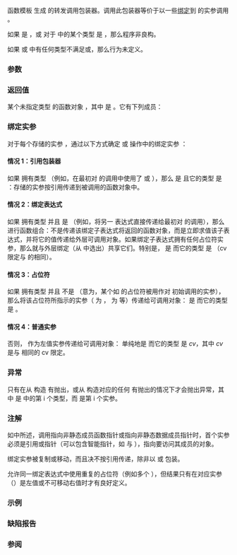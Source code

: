 {{cpp/title|bind}}
{{cpp/utility/functional/navbar}}
{{dcl begin}}
{{dcl header|functional}}
{{dcla|num=1|since=c++11|constexpr=c++20|1=
template&lt; class F, class... Args &gt;
/* 未指定 */ bind( F&amp;&amp; f, Args&amp;&amp;... args );
}}
{{dcla|num=2|since=c++11|constexpr=c++20|1=
template&lt; class R, class F, class... Args &gt;
/* 未指定 */ bind( F&amp;&amp; f, Args&amp;&amp;... args );
}}
{{dcl end}}

函数模板 {{tt|std::bind}} 生成 {{c|f}} 的转发调用包装器。调用此包装器等价于以一些[[#受绑定参数|绑定]]到 {{c|args}} 的实参调用 {{c|f}}。

如果 {{c|std::is_constructible&lt;std::decay&lt;F&gt;::type, F&gt;::value}} 是 {{c|false}}，或 {{c|std::is_constructible&lt;std::decay&lt;Arg_i&gt;::type, Arg_i&gt;::value}} 对于 {{tt|Args}} 中的某个类型 {{tt|Arg_i}} 是 {{c|false}}，那么程序非良构。

如果 {{c/core|std::decay&lt;F&gt;::type}} 或 {{tt|Args}} 中有任何类型不满足{{named req|MoveConstructible}}或{{named req|Destructible}}，那么行为未定义。

===参数===
{{par begin}}
{{par|f|{{named req|Callable}}对象（函数对象、函数指针、函数引用、成员函数指针或数据成员指针）}}
{{par|args|要绑定实参的列表，未绑定实参会被命名空间 {{tt|std::placeholders}} 的{{rlp|placeholders|占位符}} {{c|_1}}, {{c|_2}}, {{c|_3}}... 替换}}
{{par end}}

===返回值===
某个未指定类型 {{tt|T}} 的函数对象 {{c|g}}，其中 {{c|std::is_bind_expression&lt;T&gt;::value}} 是 {{c|true}}。它有下列成员：

{{member|{{small|std::bind}} ''返回类型''|2=

====成员对象====
{{tt|std::bind}} 的返回类型保有从 {{c|std::forward&lt;F&gt;(f)}} 构造的 {{c|std::decay&lt;F&gt;::type}} 类型的成员对象，和对于 {{c|args...}} 中每个实参的各一个 {{c|std::decay&lt;Arg_i&gt;::type}} 类型的对象，类似地从 {{c|std::forward&lt;Arg_i&gt;(arg_i)}} 构造。

====构造函数====
如果 {{tt|std::bind}} 的返回类型的所有成员对象（说明如上）都{{named req|CopyConstructible}}，那么它{{named req|CopyConstructible}}，否则它{{named req|MoveConstructible}}。此类型定义了下列成员：

{{rrev|until=c++20|
====成员类型 {{tt|result_type}}====
@1@ {{mark deprecated c++17}} 如果 {{tt|F}} 是函数指针或成员函数指针，那么 {{tt|result_type}} 是 {{tt|F}} 的返回类型。如果 {{tt|F}} 是有嵌套 typedef {{tt|result_type}} 的类类型，那么 {{tt|result_type}} 是 {{tt|F::result_type}}。否则不定义 {{tt|result_type}}。

@2@ {{mark deprecated c++17}} {{tt|result_type}} 就是 {{tt|R}}。
}}

====成员函数 {{tt|operator()}}====
从函数调用表达式 {{c|g(u1, u2, ... uM)}} 调用 {{c|g}} 时，发生对被存储对象的调用，如同以

@1@ {{box|{{rlpi|/|INVOKE}}{{c/core|(fd, std::forward&lt;V1&gt;(v1), std::forward&lt;V2&gt;(v2), ..., std::forward&lt;VN&gt;(vN))}}}} 或
@2@ {{box|{{rlpi|/|INVOKE&lt;R&gt;}}{{c/core|(fd, std::forward&lt;V1&gt;(v1), std::forward&lt;V2&gt;(v2), ..., std::forward&lt;VN&gt;(vN))}}}}，

其中 {{c|fd}} 是 {{c|std::decay&lt;F&gt;::type}} 类型的值，按[[#受绑定参数|以下方式]]确定各绑定实参 {{c|v1}}{{tt|, }}{{c|v2}}{{tt|, ..., }}{{c|vN}} 的值和类型。

如果在对 {{c|g()}} 的调用的中提供的一些实参与 {{c|g}} 存储的任何占位符都不匹配，那么求值并丢弃未使用的形参。

当且仅当底层 {{tti|INVOKE}} 操作[[cpp/language/noexcept|不抛出]]{{rev inl|since=c++20|或是[[cpp/language/constant expression|常量子表达式]]}}时，{{c/core|operator()}} 的调用也是这样。{{c/core|operator()}} 只有在 {{tti|INVOKE}} 操作在作为不求值操作数良构时才会参与重载决议。

如果 {{c|g}} 具有 [[cpp/language/cv|volatile]] 限定，那么程序非良构。

如果 {{box|{{rlpi|/|INVOKE}}{{c/core|(fd, w1, w2, ..., wN)}}}} 对于任何可能值 {{c|w1}}{{tt|, }}{{c|w2}}{{tt|, ..., }}{{c|wN}} 都不合法，那么行为未定义。
}}

===绑定实参===
对于每个存储的实参 {{c|arg_i}}，通过以下方式确定 {{rlpi|/|INVOKE}} 或 {{rlpi|/|INVOKE&lt;R&gt;}} 操作中的绑定实参 {{c|v_i}}：

====情况 1：引用包装器====
如果 {{c|arg_i}} 拥有类型 {{c/core|std::reference_wrapper&lt;T&gt;}}（例如，在最初对 {{tt|std::bind}} 的调用中使用了 {{lc|std::ref}} 或 {{lc|std::cref}}），那么 {{c|v_i}} 是 {{c|arg_i.get()}} 且它的类型 {{tt|V_i}} 是 {{tt|T&amp;}}：存储的实参按引用传递到被调用的函数对象中。

====情况 2：绑定表达式====
如果 {{c|arg_i}} 拥有类型 {{tt|T}} 并且 {{c|std::is_bind_expression&lt;T&gt;::value}} 是 {{c|true}}（例如，将另一 {{tt|std::bind}} 表达式直接传递给最初对 {{tt|std::bind}} 的调用），那么 {{tt|std::bind}} 进行函数组合：不是传递该绑定子表达式将返回的函数对象，而是立即求值该子表达式，并将它的值传递给外层可调用对象。如果绑定子表达式拥有任何占位符实参，那么就与外层绑定（从 {{c|u1}}{{tt|, }}{{c|u2}}{{tt|, ...}} 中选出）共享它们。特别是，{{c|v_i}} 是 {{c|arg_i(std::forward&lt;Uj&gt;(uj)...)}} 而它的类型 {{tt|V_i}} 是 {{rev inl|until=c++17|{{c/core|std::result_of&lt;T}} ''cv''{{sep}}{{c/core|&amp;(Uj&amp;&amp;...)&gt;::type&amp;&amp;}}}}{{rev inl|since=c++17|{{c/core|std::invoke_result_t&lt;T}} ''cv''{{sep}}{{c/core|&amp;, Uj&amp;&amp;...&gt;&amp;&amp;}}}}（cv 限定与 {{c|g}} 的相同）。

====情况 3：占位符====
如果 {{c|arg_i}} 拥有类型 {{tt|T}} 并且 {{c|std::is_placeholder&lt;T&gt;::value}} 不是 {{c|0}}（意为，某个如 {{tt|std::placeholders::_1, _2, _3, ...}} 的占位符被用作对 {{tt|std::bind}} 初始调用的实参），那么将该占位符所指示的实参（{{c|_1}} 为 {{c|u1}}，{{c|_2}} 为 {{c|u2}} 等）传递给可调用对象：{{c|v_i}} 是 {{c|std::forward&lt;Uj&gt;(uj)}} 而它的类型 {{tt|V_i}} 是 {{c|Uj&amp;&amp;}}。

====情况 4：普通实参====
否则，{{c|arg_i}} 作为左值实参传递给可调用对象：{{c|v_i}} 单纯地是 {{c|arg_i}} 而它的类型 {{tt|V_i}} 是 {{tt|T}} ''cv''{{sep}}{{tt|&amp;}}，其中 ''cv'' 是与 {{c|g}} 相同的 cv 限定。

===异常===
只有在从 {{c|std::forward&lt;F&gt;(f)}} 构造 {{c/core|std::decay&lt;F&gt;::type}} 有抛出，或从 {{c|std::forward&lt;Arg_i&gt;(arg_i)}} 构造对应的任何 {{c/core|std::decay&lt;Arg_i&gt;::type}} 有抛出的情况下才会抛出异常，其中 {{tt|Arg_i}} 是 {{tt|Args... args}} 中的第 i 个类型，而 {{c|arg_i}} 是第 i 个实参。

===注解===
如{{named req|Callable}}中所述，调用指向非静态成员函数指针或指向非静态数据成员指针时，首个实参必须是引用或指针（可以包含智能指针，如 {{lc|std::shared_ptr}} 与 {{lc|std::unique_ptr}}），指向要访问其成员的对象。

绑定实参被复制或移动，而且决不按引用传递，除非以 {{lc|std::ref}} 或 {{lc|std::cref}} 包装。

允许同一绑定表达式中使用重复的占位符（例如多个 {{c|_1}}），但结果只有在对应实参（{{c|u1}}）是左值或不可移动右值时才有良好定义。

===示例===
{{example
|code=
#include &lt;functional&gt;
#include &lt;iostream&gt;
#include &lt;memory&gt;
#include &lt;random&gt;

void f(int n1, int n2, int n3, const int&amp; n4, int n5)
{
    std::cout &lt;&lt; n1 &lt;&lt; ' ' &lt;&lt; n2 &lt;&lt; ' ' &lt;&lt; n3 &lt;&lt; ' ' &lt;&lt; n4 &lt;&lt; ' ' &lt;&lt; n5 &lt;&lt; '\n';
}

int g(int n1)
{
    return n1;
}

struct Foo
{
    void print_sum(int n1, int n2)
    {
        std::cout &lt;&lt; n1 + n2 &lt;&lt; '\n';
    }
    
    int data = 10;
};

int main()
{
    using namespace std::placeholders;  // 对于 _1, _2, _3...
    
    std::cout &lt;&lt; "1) 实参重排序和按引用传递：";
    int n = 7;
    // （_1 与 _2 来自 std::placeholders，并表示将来会传递给 f1 的实参）
    auto f1 = std::bind(f, _2, 42, _1, std::cref(n), n);
    n = 10;
    f1(1, 2, 1001); // 1 为 _1 所绑定，2 为 _2 所绑定，不使用 1001
                    // 进行对 f(2, 42, 1, n, 7) 的调用
    
    std::cout &lt;&lt; "2) 使用 lambda 达成相同效果：";
    n = 7;
    auto lambda = [&amp;ncref = n, n](auto a, auto b, auto /* 未使用 */)
    {
        f(b, 42, a, ncref, n);
    };
    n = 10;
    lambda(1, 2, 1001); // 等同于调用 f1(1, 2, 1001)
    
    std::cout &lt;&lt; "3) 嵌套的绑定子表达式共享占位符：";
    auto f2 = std::bind(f, _3, std::bind(g, _3), _3, 4, 5);
    f2(10, 11, 12); // 进行对 f(12, g(12), 12, 4, 5); 的调用

    std::cout &lt;&lt; "4) 以分布绑定随机数生成器：";
    std::default_random_engine e;
    std::uniform_int_distribution&lt;&gt; d(0, 10);
    std::function&lt;int()&gt; rnd = std::bind(d, e); // e 的一个副本存储于 rnd
    for (int n = 0; n &lt; 10; ++n)
        std::cout &lt;&lt; rnd() &lt;&lt; ' ';
    std::cout &lt;&lt; '\n';
 
    std::cout &lt;&lt; "5) 绑定成员函数指针：";
    Foo foo;
    auto f3 = std::bind(&amp;Foo::print_sum, &amp;foo, 95, _1);
    f3(5);
    
    std::cout &lt;&lt; "6) 绑定成员函数指针 mem_fn：";
    auto ptr_to_print_sum = std::mem_fn(&amp;Foo::print_sum);
    auto f4 = std::bind(ptr_to_print_sum, &amp;foo, 95, _1);
    f4(5);

    std::cout &lt;&lt; "7) 绑定数据成员指针：";
    auto f5 = std::bind(&amp;Foo::data, _1);
    std::cout &lt;&lt; f5(foo) &lt;&lt; '\n';
    
    std::cout &lt;&lt; "8) 绑定数据成员指针 mem_fn：";
    auto ptr_to_data = std::mem_fn(&amp;Foo::data);
    auto f6 = std::bind(ptr_to_data, _1);
    std::cout &lt;&lt; f6(foo) &lt;&lt; '\n';

    std::cout &lt;&lt; "9) 使用智能指针调用被引用对象的成员：";
    std::cout &lt;&lt; f6(std::make_shared&lt;Foo&gt;(foo)) &lt;&lt; '\n'
              &lt;&lt; f6(std::make_unique&lt;Foo&gt;(foo)) &lt;&lt; '\n';
}
|output=
1) 实参重排序和按引用传递：2 42 1 10 7
2) 使用 lambda 达成相同效果：2 42 1 10 7
3) 嵌套的绑定子表达式共享占位符：12 12 12 4 5
4) 以分布绑定随机数生成器：0 1 8 5 5 2 0 7 7 10 
5) 绑定成员函数指针：100
6) 绑定成员函数指针 mem_fn：100
7) 绑定数据成员指针：10
8) 绑定数据成员指针 mem_fn：10
9) 使用智能指针调用被引用对象的成员：10 10
}}

===缺陷报告===
{{dr list begin}}
{{dr list item|wg=lwg|dr=2021|std=C++11|before=1. 绑定实参没有转发到 {{c|fd}}&lt;br&gt;2. 在第2种情况下，{{tt|V_i}} 是&lt;br&gt;{{nbsp|4}}{{c/core|std::result_of&lt;T}} ''cv''{{sep}}{{c/core|(Uj...)&gt;::type}}|after=1. 转发绑定实参数&lt;br&gt;2. 更改成&lt;br&gt;{{nbsp|4}}{{c/core|std::result_of&lt;T}} ''cv''{{sep}}{{c/core|&amp;(Uj&amp;&amp;...)&gt;::type&amp;&amp;}}}}
{{dr list end}}

===参阅===
{{dsc begin}}
{{dsc inc|cpp/utility/functional/dsc bind_front}}
{{dsc inc|cpp/utility/functional/dsc placeholders}}
{{dsc inc|cpp/utility/functional/dsc mem_fn}}
{{dsc end}}

{{langlinks|de|en|es|fr|it|ja|pt|ru}}